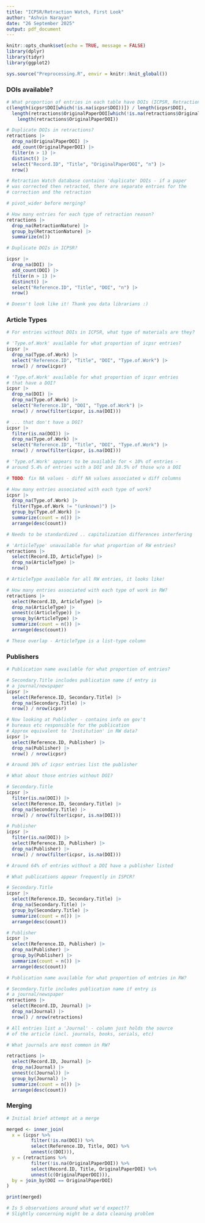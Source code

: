 ```yaml
---
title: "ICPSR/Retraction Watch, First Look"
author: "Ashvin Narayan"
date: "26 September 2025"
output: pdf_document
---
```


```r
knitr::opts_chunk$set(echo = TRUE, message = FALSE)
library(dplyr)
library(tidyr)
library(ggplot2)

sys.source("Preprocessing.R", envir = knitr::knit_global())
```

### DOIs available?

```r
# What proportion of entries in each table have DOIs (ICPSR, Retraction Watch)
c(length(icpsr$DOI[which(!is.na(icpsr$DOI))]) / length(icpsr$DOI),
  length(retractions$OriginalPaperDOI[which(!is.na(retractions$OriginalPaperDOI))]) /
    length(retractions$OriginalPaperDOI))

# Duplicate DOIs in retractions?
retractions |> 
  drop_na(OriginalPaperDOI) |>
  add_count(OriginalPaperDOI) |> 
  filter(n > 1) |>
  distinct() |>
  select("Record.ID", "Title", "OriginalPaperDOI", "n") |>
  nrow()

# Retraction Watch database contains 'duplicate' DOIs - if a paper 
# was corrected then retracted, there are separate entries for the 
# correction and the retraction

# pivot_wider before merging?

# How many entries for each type of retraction reason?
retractions |>
  drop_na(RetractionNature) |>
  group_by(RetractionNature) |>
  summarize(n())
```

```r
# Duplicate DOIs in ICPSR?

icpsr |> 
  drop_na(DOI) |>
  add_count(DOI) |> 
  filter(n > 1) |>
  distinct() |>
  select("Reference.ID", "Title", "DOI", "n") |>
  nrow()

# Doesn't look like it! Thank you data librarians :)
```

\newpage

### Article Types

```r
# For entries without DOIs in ICPSR, what type of materials are they?

# 'Type.of.Work' available for what proportion of icpsr entries?
icpsr |>
  drop_na(Type.of.Work) |>
  select("Reference.ID", "Title", "DOI", "Type.of.Work") |>
  nrow() / nrow(icpsr)

# 'Type.of.Work' available for what proportion of icpsr entries
# that have a DOI?
icpsr |>
  drop_na(DOI) |>
  drop_na(Type.of.Work) |>
  select("Reference.ID", "DOI", "Type.of.Work") |>
  nrow() / nrow(filter(icpsr, is.na(DOI)))

# ... that don't have a DOI?
icpsr |>
  filter(is.na(DOI)) |>
  drop_na(Type.of.Work) |>
  select("Reference.ID", "Title", "DOI", "Type.of.Work") |>
  nrow() / nrow(filter(icpsr, is.na(DOI)))

# 'Type.of.Work' appears to be available for < 10% of entries - 
# around 5.4% of entries with a DOI and 18.5% of those w/o a DOI

# TODO: fix NA values - diff NA values associated w diff columns

# How many entries associated with each type of work?
icpsr |>
  drop_na(Type.of.Work) |>
  filter(Type.of.Work != "(unknown)") |>
  group_by(Type.of.Work) |>
  summarize(count = n()) |>
  arrange(desc(count))

# Needs to be standardized .. capitalization differences interfering
```

```r
# 'ArticleType' unavailable for what proportion of RW entries?
retractions |>
  select(Record.ID, ArticleType) |>
  drop_na(ArticleType) |>
  nrow()

# ArticleType available for all RW entries, it looks like!

# How many entries associated with each type of work in RW?
retractions |>
  select(Record.ID, ArticleType) |>
  drop_na(ArticleType) |>
  unnest(c(ArticleType)) |>
  group_by(ArticleType) |>
  summarize(count = n()) |>
  arrange(desc(count))

# These overlap - ArticleType is a list-type column
```

\newpage

### Publishers

```r
# Publication name available for what proportion of entries?

# Secondary.Title includes publication name if entry is 
# a journal/newspaper
icpsr |>
  select(Reference.ID, Secondary.Title) |>
  drop_na(Secondary.Title) |>
  nrow() / nrow(icpsr)

# Now looking at Publisher - contains info on gov't
# bureaus etc responsible for the publication
# Approx equivalent to 'Institution' in RW data?
icpsr |>
  select(Reference.ID, Publisher) |>
  drop_na(Publisher) |>
  nrow() / nrow(icpsr)

# Around 36% of icpsr entries list the publisher

# What about those entries without DOI?

# Secondary.Title
icpsr |> 
  filter(is.na(DOI)) |>
  select(Reference.ID, Secondary.Title) |>
  drop_na(Secondary.Title) |>
  nrow() / nrow(filter(icpsr, is.na(DOI)))

# Publisher
icpsr |> 
  filter(is.na(DOI)) |>
  select(Reference.ID, Publisher) |>
  drop_na(Publisher) |>
  nrow() / nrow(filter(icpsr, is.na(DOI)))

# Around 64% of entries without a DOI have a publisher listed

# What publications appear frequently in ISPCR?

# Secondary.Title
icpsr |> 
  select(Reference.ID, Secondary.Title) |>
  drop_na(Secondary.Title) |>
  group_by(Secondary.Title) |>
  summarize(count = n()) |>
  arrange(desc(count))

# Publisher
icpsr |> 
  select(Reference.ID, Publisher) |>
  drop_na(Publisher) |>
  group_by(Publisher) |>
  summarize(count = n()) |>
  arrange(desc(count))
```

```r
# Publication name available for what proportion of entries in RW?

# Secondary.Title includes publication name if entry is 
# a journal/newspaper
retractions |>
  select(Record.ID, Journal) |>
  drop_na(Journal) |>
  nrow() / nrow(retractions)

# All entries list a 'Journal' - column just holds the source
# of the article (incl. journals, books, serials, etc)

# What journals are most common in RW?

retractions |> 
  select(Record.ID, Journal) |>
  drop_na(Journal) |>
  unnest(c(Journal)) |>
  group_by(Journal) |>
  summarize(count = n()) |>
  arrange(desc(count))
```

### Merging

```r
# Initial brief attempt at a merge

merged <- inner_join(
  x = (icpsr %>% 
         filter(!is.na(DOI)) %>% 
         select(Reference.ID, Title, DOI) %>% 
         unnest(c(DOI))),
  y = (retractions %>% 
         filter(!is.na(OriginalPaperDOI)) %>% 
         select(Record.ID, Title, OriginalPaperDOI) %>% 
         unnest(c(OriginalPaperDOI))),
  by = join_by(DOI == OriginalPaperDOI)
)

print(merged)

# Is 5 observations around what we'd expect??
# Slightly concerning might be a data cleaning problem
```









